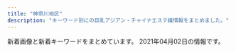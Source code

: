 ```yaml
---
title: "神奈川地区"
description: "キーワード別にの巨乳アジアン・チャイナエステ嬢情報をまとめました。"
---
```


新着画像と新着キーワードをまとめています。
2021年04月02日の情報です。

<DmmAffiliateIns />
<KeywordTable
  shops={
    [
    {
        "url": "http://oil.abnavi.info/",
        "station": "\u9db4\u5dfb\u6e29\u6cc9\u99c5\u5317\u53e3",
        "img_links": [],
        "name": "\u30a2\u30ed\u30a8",
        "keywords": {}
    },
    {
        "url": "http://meetyou.me-es.com/",
        "station": "\u9577\u5f8c\u99c5\u6771\u53e3",
        "img_links": [
            "http://meetyou.me-es.com/images/rec_10.jpg",
            "http://meetyou.me-es.com/images/index_08.jpg",
            "http://meetyou.me-es.com/girl/018.jpg",
            "http://meetyou.me-es.com/images/sub_13.jpg",
            "http://meetyou.me-es.com/images/index_17.jpg",
            "http://meetyou.me-es.com/images/index_07.jpg",
            "http://meetyou.me-es.com/girl/016.jpg",
            "http://meetyou.me-es.com/images/info_tit.jpg",
            "http://meetyou.me-es.com/images/info_10.jpg",
            "http://meetyou.me-es.com/images/r03.jpg",
            "http://meetyou.me-es.com/images/staff_10.jpg",
            "http://meetyou.me-es.com/images/index_06.jpg",
            "http://meetyou.me-es.com/images/index_13.jpg",
            "http://meetyou.me-es.com/girl/015.jpg",
            "http://meetyou.me-es.com/images/index_15.jpg",
            "http://meetyou.me-es.com/images/r01.jpg",
            "http://meetyou.me-es.com/images/index_03.jpg",
            "http://meetyou.me-es.com/images/index_05.jpg",
            "http://meetyou.me-es.com/images/index_04.jpg",
            "http://meetyou.me-es.com/girl/00.jpg",
            "http://meetyou.me-es.com/images/r04.jpg",
            "http://meetyou.me-es.com/images/index_01.jpg",
            "http://meetyou.me-es.com/images/index_09.jpg",
            "http://meetyou.me-es.com/images/index_10.jpg",
            "http://meetyou.me-es.com/images/rec.jpg",
            "http://meetyou.me-es.com/girl/013.jpg",
            "http://meetyou.me-es.com/girl/017.jpg",
            "http://meetyou.me-es.com/images/r02.jpg",
            "http://meetyou.me-es.com/images/index_02.jpg"
        ],
        "keywords": {
            "D": 1,
            "C": 4
        },
        "name": "\u30df\u30fc\u30c8\u30e6\u30fc"
    },
    {
        "name": "\u968f\u7e01",
        "img_links": [
            "http://sui-en.work/images/b2.jpg",
            "http://sui-en.work/img/sena1.jpg",
            "http://sui-en.work/img/hana1.jpg",
            "http://sui-en.work/images/int3.png",
            "http://sui-en.work/images/sys1.jpg",
            "http://sui-en.work/images/1.png",
            "http://sui-en.work/images/interior_t.png",
            "http://sui-en.work/images/news.jpg",
            "http://sui-en.work/images/head.jpg",
            "http://sui-en.work/images/info.jpg",
            "http://sui-en.work/images/4.png",
            "http://sui-en.work/images/mobile.jpg",
            "http://sui-en.work/images/2.png",
            "http://sui-en.work/images/sys2.jpg",
            "http://sui-en.work/images/int2.png",
            "http://sui-en.work/images/ta.jpg",
            "http://sui-en.work/images/tr.jpg",
            "http://sui-en.work/img/yuki1.jpg",
            "http://sui-en.work/images/int1.png",
            "http://sui-en.work/images/staff_t.png",
            "http://sui-en.work/img/kaori1.jpg",
            "http://sui-en.work/images/sys3.png",
            "http://sui-en.work/images/3.png",
            "http://sui-en.work/images/b1.jpg"
        ],
        "url": "http://sui-en.work/",
        "station": "JR\u5e73\u585a\u99c5\u5317\u53e3",
        "keywords": {}
    },
    {
        "keywords": {},
        "name": "\u83ef\u84ee",
        "url": "http://karen.ies.fun/",
        "station": "JR\u8305\u30f6\u5d0e\u99c5\u5317\u53e3",
        "img_links": []
    },
    {
        "keywords": {
            "E": 2,
            "87": 1,
            "D": 3,
            "86": 3,
            "85": 1
        },
        "name": "\u6843\u9999",
        "img_links": [
            "http://esthe-massage.pw/img/m20.jpg",
            "http://esthe-massage.pw/img/cg03.jpg",
            "http://esthe-massage.pw/img/cg02.jpg",
            "http://esthe-massage.pw/img/m6.jpg",
            "http://esthe-massage.pw/img/m30.jpg",
            "http://esthe-massage.pw/img/m10.jpg",
            "http://esthe-massage.pw/img/m3.jpg",
            "http://esthe-massage.pw/img/m2.jpg",
            "http://esthe-massage.pw/img/no.png",
            "http://esthe-massage.pw/img/cg01.jpg",
            "http://esthe-massage.pw/img/stan.png",
            "http://esthe-massage.pw/img/m60.jpg",
            "http://esthe-massage.pw/img/m1.jpg",
            "http://esthe-massage.pw/img/m5.jpg",
            "http://esthe-massage.pw/img/top.jpg",
            "http://esthe-massage.pw/img/noo.png",
            "http://esthe-massage.pw/img/m4.jpg",
            "http://esthe-massage.pw/img/cg04.jpg",
            "http://esthe-massage.pw/img/fla.jpg",
            "http://esthe-massage.pw/img/cg05.jpg"
        ],
        "url": "http://esthe-massage.pw/",
        "station": "JR\u5e73\u585a\u99c5"
    },
    {
        "keywords": {
            "C": 7
        },
        "img_links": [
            "http://www.imouto-esute2866.com/flash/top-1.jpg",
            "http://www.imouto-esute2866.com/images/013.jpg",
            "http://www.imouto-esute2866.com/images/012.jpg"
        ],
        "name": "\u30ea\u30e9\u30af\u30bc\u30fc\u30b7\u30e7\u30f3\u59b9",
        "url": "http://www.imouto-esute2866.com/",
        "station": "JR\u5e73\u585a\u99c5\u5317\u53e3"
    },
    {
        "name": "\u30e9\u30d9\u30f3\u30c0\u30fc",
        "station": "JR\u85e4\u6ca2\u99c5\u5357\u53e3",
        "url": "http://lavender-est.xyz/",
        "keywords": {},
        "img_links": [
            "http://lavender-est.xyz/girl/9.jpg",
            "http://lavender-est.xyz/girl/7_2.jpg",
            "http://lavender-est.xyz/girl/8.jpg",
            "http://lavender-est.xyz/images/bar_staff.jpg",
            "http://lavender-est.xyz/girl/5_3.jpg",
            "http://lavender-est.xyz/images/tel.png",
            "http://lavender-est.xyz/girl/5_2.jpg",
            "http://lavender-est.xyz/girl/2_1.jpg",
            "http://lavender-est.xyz/girl/3.jpg",
            "http://lavender-est.xyz/girl/4_1.jpg",
            "http://lavender-est.xyz/images/room/r1.jpg",
            "http://lavender-est.xyz/girl/9_2.jpg",
            "http://lavender-est.xyz/images/lr_02.jpg",
            "http://lavender-est.xyz/i/girl/4.jpg",
            "http://lavender-est.xyz/images/room/r4.jpg",
            "http://lavender-est.xyz/girl/11_2.jpg",
            "http://lavender-est.xyz/girl/14_1.jpg",
            "http://lavender-est.xyz/girl/15_1.jpg",
            "http://lavender-est.xyz/girl/14_2.jpg",
            "http://lavender-est.xyz/images/twitter.jpg",
            "http://lavender-est.xyz/girl/15.jpg",
            "http://lavender-est.xyz/girl/8_1.jpg",
            "http://lavender-est.xyz/girl/2.jpg",
            "http://lavender-est.xyz/girl/7_1.jpg",
            "http://lavender-est.xyz/girl/14.jpg",
            "http://lavender-est.xyz/girl/3_1.jpg",
            "http://lavender-est.xyz/girl/9_1.jpg",
            "http://lavender-est.xyz/girl/11_1.jpg",
            "http://lavender-est.xyz/girl/11.jpg",
            "http://lavender-est.xyz/images/room/r2.jpg",
            "http://lavender-est.xyz/girl/10_2.jpg",
            "http://lavender-est.xyz/images/room/r3.jpg",
            "http://lavender-est.xyz/girl/4.jpg",
            "http://lavender-est.xyz/girl/5_1.jpg",
            "http://lavender-est.xyz/girl/5.jpg",
            "http://lavender-est.xyz/girl/10_1.jpg",
            "http://lavender-est.xyz/girl/10.jpg",
            "http://lavender-est.xyz/images/mobile.png",
            "http://lavender-est.xyz/images/top01.jpg",
            "http://lavender-est.xyz/images/pro_girl_line.jpg",
            "http://lavender-est.xyz/girl/7.jpg"
        ]
    },
    {
        "keywords": {
            "85": 16,
            "86": 48,
            "D": 64,
            "C": 12
        },
        "img_links": [
            "https://candy.jps.cm/images/room2.jpg",
            "https://candy.jps.cm/images/s_news.jpg",
            "https://candy.jps.cm/images/s_staff.jpg",
            "https://candy.jps.cm/images/room3.jpg",
            "https://candy.jps.cm/photos/sites/46/2021/03/2021032412025333.jpg",
            "https://candy.jps.cm/photos/sites/46/2021/03/2021032412025519.jpg",
            "https://candy.jps.cm/images/room1.jpg",
            "https://candy.jps.cm/images/s_link.jpg",
            "https://candy.jps.cm/images/tel.jpg",
            "https://candy.jps.cm/images/news_bj2.jpg",
            "https://candy.jps.cm/images/room4.jpg",
            "https://candy.jps.cm/photos/sites/46/2021/03/2021032412025571.jpg",
            "https://candy.jps.cm/images/mobile.jpg",
            "https://candy.jps.cm/photos/sites/46/2021/03/2021032412025477.jpg",
            "https://candy.jps.cm/images/new.jpg",
            "https://candy.jps.cm/images/top.jpg",
            "https://candy.jps.cm/images/s_face.jpg",
            "https://candy.jps.cm/images/s2.jpg",
            "https://candy.jps.cm/images/s1.jpg"
        ],
        "station": "\u5927\u78ef\u99c5",
        "url": "https://candy.jps.cm/",
        "name": "\u30ad\u30e3\u30f3\u30c7\u30a3"
    },
    {
        "img_links": [
            "http://www.cc-girl.work/img/ai1.jpg",
            "http://www.cc-girl.work/images/interior_t.jpg",
            "http://www.cc-girl.work/images/9.jpg",
            "http://www.cc-girl.work/img/yuki1.jpg",
            "http://www.cc-girl.work/images/6.jpg",
            "http://www.cc-girl.work/images/staff_t.jpg",
            "http://www.cc-girl.work/images/rec2.jpg",
            "http://www.cc-girl.work/images/ac1.jpg",
            "http://www.cc-girl.work/img/kumi1.jpg",
            "http://www.cc-girl.work/images/line.png",
            "http://www.cc-girl.work/img/yuri1.jpg",
            "http://www.cc-girl.work/img/mari1.jpg",
            "http://www.cc-girl.work/images/ta.jpg",
            "http://www.cc-girl.work/images/sys2.jpg",
            "http://www.cc-girl.work/images/mobile.jpg",
            "http://www.cc-girl.work/images/5.jpg",
            "http://www.cc-girl.work/images/int1.jpg",
            "http://www.cc-girl.work/images/2.jpg",
            "http://www.cc-girl.work/images/7.jpg",
            "http://www.cc-girl.work/images/1.jpg",
            "http://www.cc-girl.work/images/10.jpg",
            "http://www.cc-girl.work/images/news.jpg",
            "http://www.cc-girl.work/img/sizuka1.jpg",
            "http://www.cc-girl.work/images/8.jpg",
            "http://www.cc-girl.work/images/head.jpg",
            "http://www.cc-girl.work/img/kaoru1.jpg",
            "http://www.cc-girl.work/img/eri1.jpg",
            "http://www.cc-girl.work/images/4.jpg",
            "http://www.cc-girl.work/img/momo1.jpg",
            "http://www.cc-girl.work/images/11.jpg",
            "http://www.cc-girl.work/images/rec1.jpg",
            "http://www.cc-girl.work/img/yaya1.jpg",
            "http://www.cc-girl.work/images/3.jpg",
            "http://www.cc-girl.work/img/miho1.jpg",
            "http://www.cc-girl.work/images/sys1.jpg"
        ],
        "station": "\u4e0a\u5927\u5ca1\u99c5",
        "name": "yuyu-\u3086\u3046\u3086-",
        "keywords": {},
        "url": "http://www.cc-girl.work/"
    },
    {
        "station": "JR\u85e4\u6ca2\u99c5\u5357\u53e3",
        "img_links": [
            "http://hana-tobira.xyz/images/g2.jpg",
            "http://hana-tobira.xyz/images/g4.jpg",
            "http://hana-tobira.xyz/images/g6.jpg",
            "http://hana-tobira.xyz/images/tite-i.png",
            "http://hana-tobira.xyz/images/mobile.jpg",
            "http://hana-tobira.xyz/images/g.jpg",
            "http://hana-tobira.xyz/images/pickup_t.jpg",
            "http://hana-tobira.xyz/images/tite-staff.jpg",
            "http://hana-tobira.xyz/images/tite-link.jpg",
            "http://hana-tobira.xyz/images/end.png",
            "http://hana-tobira.xyz/images/g5.jpg",
            "http://hana-tobira.xyz/images/g7.jpg"
        ],
        "name": "\u82b1\u306e\u6249",
        "url": "http://hana-tobira.xyz/",
        "keywords": {
            "C": 13
        }
    },
    {
        "station": "JR\u6238\u585a\u99c5\u6771\u53e3",
        "name": "\u840c\u3048",
        "keywords": {
            "E": 3,
            "86": 15,
            "D": 12
        },
        "url": "http://pretty-esthe.com/",
        "img_links": [
            "http://pretty-esthe.com/images/r3.jpg",
            "http://pretty-esthe.com/images/cg05.jpg",
            "http://pretty-esthe.com/images/r1.jpg",
            "http://pretty-esthe.com/images/evetop.png",
            "http://pretty-esthe.com/images/news.png",
            "http://pretty-esthe.com/images/staff_s.png",
            "http://pretty-esthe.com/images/cg06.jpg",
            "http://pretty-esthe.com/images/cg07.jpg",
            "http://pretty-esthe.com/images/top.png",
            "http://pretty-esthe.com/images/cg02.jpg",
            "http://pretty-esthe.com/images/cg09.jpg",
            "http://pretty-esthe.com/images/r4.jpg",
            "http://pretty-esthe.com/images/r2.jpg"
        ]
    },
    {
        "keywords": {},
        "img_links": [
            "http://baraen.xyz/images/room2.jpg",
            "http://baraen.xyz/images/mafaxine_j.jpg",
            "http://baraen.xyz/images/g3.jpg",
            "http://baraen.xyz/images/maga.jpg",
            "http://baraen.xyz/images/room4.jpg",
            "http://baraen.xyz/images/mobile.jpg",
            "http://baraen.xyz/images/room1.jpg",
            "http://baraen.xyz/images/room6.jpg",
            "http://baraen.xyz/images/mafaxine_d.jpg",
            "http://baraen.xyz/images/miki2.jpg",
            "http://baraen.xyz/images/miki1.jpg",
            "http://baraen.xyz/images/kanban.jpg",
            "http://baraen.xyz/images/g1.jpg",
            "http://baraen.xyz/images/g2.jpg",
            "http://baraen.xyz/images/g6.jpg",
            "http://baraen.xyz/images/g0.jpg",
            "http://baraen.xyz/images/g4.jpg"
        ],
        "station": "JR\u85e4\u6ca2\u99c5\u5357\u53e3",
        "name": "\u30d0\u30e9\u5712",
        "url": "http://baraen.xyz/"
    },
    {
        "name": "\u693f",
        "keywords": {
            "C": 6
        },
        "url": "http://o-jp.com/tsubaki/",
        "station": "JR\u5e73\u585a\u99c5\u897f\u53e3",
        "img_links": [
            "http://o-jp.com/tsubaki/images/photo02.jpg",
            "http://o-jp.com/tsubaki/images/mimi1.jpg",
            "http://o-jp.com/tsubaki/images/photo03.jpg",
            "http://o-jp.com/tsubaki/images/t_discount.jpg",
            "http://o-jp.com/tsubaki/images/index_enter.jpg",
            "http://o-jp.com/tsubaki/images/photo01.jpg",
            "http://o-jp.com/tsubaki/images/photo04.jpg",
            "http://o-jp.com/tsubaki/images/t_mobile.jpg"
        ]
    },
    {
        "keywords": {
            "87": 1,
            "88": 1,
            "85": 1,
            "90": 1,
            "89": 2,
            "D": 4,
            "C": 2
        },
        "img_links": [
            "http://candy.relaxjp.com/css/staff/staff006-a.png",
            "http://candy.relaxjp.com/css/nav/nav-001.png",
            "http://candy.relaxjp.com/css/staff/staff004-a.png",
            "http://candy.relaxjp.com/css/nav/nav-002.png",
            "http://candy.relaxjp.com/images/slider1/001.jpg",
            "http://candy.relaxjp.com/css/staff/staff005.png",
            "http://candy.relaxjp.com/css/staff/staff001-a.png",
            "http://candy.relaxjp.com/css/nav/nav-005.png",
            "http://candy.relaxjp.com/css/staff/staff007-a.png",
            "http://candy.relaxjp.com/css/osusume01.jpg",
            "http://candy.relaxjp.com/css/nav/nav-006.png",
            "http://candy.relaxjp.com/css/staff/staff004.png",
            "http://candy.relaxjp.com/css/staff/staff007.png",
            "http://candy.relaxjp.com/css/staff/staff0001.png",
            "http://candy.relaxjp.com/css/nav/nav-003.png",
            "http://candy.relaxjp.com/css/top0001.png",
            "http://candy.relaxjp.com/css/staff/staff002.png",
            "http://candy.relaxjp.com/css/tel.png",
            "http://candy.relaxjp.com/css/staff/staff002-a.png",
            "http://candy.relaxjp.com/css/staff/staff003-a.png",
            "http://candy.relaxjp.com/css/staff/staff003.png",
            "http://candy.relaxjp.com/css/staff/staff005-a.png",
            "http://candy.relaxjp.com/css/nav/nav-004.png",
            "http://candy.relaxjp.com/css/staff/staff006.png",
            "http://candy.relaxjp.com/images/slider1/003.jpg"
        ],
        "url": "http://candy.relaxjp.com/",
        "name": "Candy",
        "station": "JR\u6771\u6238\u585a\u99c5\u6771\u53e3"
    },
    {
        "url": "http://genkimorimori.ies.bz/",
        "img_links": [
            "http://genkimorimori.ies.bz/photos/sites/68/2020/12/2020120502191455.jpg",
            "http://genkimorimori.ies.bz/photos/sites/68/2020/12/2020121003212539.jpg",
            "http://genkimorimori.ies.bz/photos/sites/68/2020/11/2020112402100578.jpg",
            "http://genkimorimori.ies.bz/photos/sites/68/2020/11/2020110308572993.jpg",
            "http://genkimorimori.ies.bz/images/g2.jpg",
            "http://genkimorimori.ies.bz/images/1.jpg",
            "http://genkimorimori.ies.bz/photos/sites/68/2021/04/2021040109162539.jpg",
            "http://genkimorimori.ies.bz/images/s_staff.jpg",
            "http://genkimorimori.ies.bz/images/g17.jpg",
            "http://genkimorimori.ies.bz/images/2.jpg",
            "http://genkimorimori.ies.bz/images/g11.jpg",
            "http://genkimorimori.ies.bz/images/s_link.jpg",
            "http://genkimorimori.ies.bz/photos/sites/68/2020/11/2020110308572890.jpg",
            "http://genkimorimori.ies.bz/images/pick.jpg",
            "http://genkimorimori.ies.bz/images/mobile.jpg",
            "http://genkimorimori.ies.bz/photos/sites/68/2021/01/2021011903470168.jpg",
            "http://genkimorimori.ies.bz/photos/sites/68/2020/11/2020110308582485.jpg",
            "http://genkimorimori.ies.bz/images/news1.jpg",
            "http://genkimorimori.ies.bz/photos/sites/68/2020/12/202012150154361.jpg",
            "http://genkimorimori.ies.bz/images/g16.jpg",
            "http://genkimorimori.ies.bz/images/top.jpg",
            "http://genkimorimori.ies.bz/images/dairy1.jpg",
            "http://genkimorimori.ies.bz/images/staff_bj3.jpg",
            "http://genkimorimori.ies.bz/images/g1.jpg",
            "http://genkimorimori.ies.bz/images/g15.jpg",
            "http://genkimorimori.ies.bz/images/g10.jpg",
            "http://genkimorimori.ies.bz/photos/sites/68/2021/03/2021031903185869.jpg",
            "http://genkimorimori.ies.bz/images/info2.jpg",
            "http://genkimorimori.ies.bz/photos/sites/68/2020/12/2020120703525262.jpg",
            "http://genkimorimori.ies.bz/images/g3.jpg",
            "http://genkimorimori.ies.bz/photos/sites/68/2021/01/2021013007244222.jpg",
            "http://genkimorimori.ies.bz/images/g13.jpg",
            "http://genkimorimori.ies.bz/images/s_cosplay.jpg",
            "http://genkimorimori.ies.bz/photos/sites/68/2020/11/2020110308572868.jpg",
            "http://genkimorimori.ies.bz/photos/sites/68/2020/11/2020112402100696.jpg",
            "http://genkimorimori.ies.bz/images/g14.jpg",
            "http://genkimorimori.ies.bz/images/g7.jpg",
            "http://genkimorimori.ies.bz/images/info.jpg"
        ],
        "station": "\u79e6\u91ce\u99c5\u5317\u53e3",
        "keywords": {},
        "name": "\u5143\u6c17\u3082\u308a\u3082\u308a"
    },
    {
        "url": "https://arena.xyz.mn/",
        "name": "\u30a2\u30ea\u30fc\u30ca",
        "img_links": [],
        "station": "JR\u85e4\u6ca2\u99c5\u5357\u53e3",
        "keywords": {}
    },
    {
        "img_links": [
            "http://uintiop.tokyo/uploads/210220/1-21022013460JA.jpg",
            "http://uintiop.tokyo/uploads/210208/1-21020Q31459221.jpg",
            "http://uintiop.tokyo/picture/top-img02.png",
            "http://uintiop.tokyo/uploads/210111/1-210111123I9332.jpg",
            "http://uintiop.tokyo/uploads/200727/1-200HG01643361.jpg",
            "http://uintiop.tokyo/uploads/200720/1-200H013041T46.jpg",
            "http://uintiop.tokyo/picture/top-img01.png",
            "http://uintiop.tokyo/picture/call.png",
            "http://uintiop.tokyo/picture/top-img10.jpg",
            "http://uintiop.tokyo/picture/2.jpg",
            "http://uintiop.tokyo/picture/3.jpg",
            "http://uintiop.tokyo/picture/tel.png",
            "http://uintiop.tokyo/uploads/200714/1-200G4124210P7.jpg",
            "http://uintiop.tokyo/picture/1.jpg",
            "http://uintiop.tokyo/picture/top-img03.jpg",
            "http://uintiop.tokyo/picture/4.jpg",
            "http://uintiop.tokyo/uploads/200714/1-200G4125RS59.jpg",
            "http://uintiop.tokyo/uploads/210319/1-210319140151X7.jpg"
        ],
        "station": "JR\u85e4\u6ca2\u99c5\u5357\u53e3",
        "name": "\u5929\u4f7f",
        "keywords": {
            "C": 17,
            "D": 2,
            "86": 2
        },
        "url": "http://uintiop.tokyo/"
    },
    {
        "keywords": {
            "83": 4,
            "89": 2,
            "85": 2,
            "86": 4
        },
        "name": "\u9e97",
        "url": "http://es-rei.work/",
        "img_links": [
            "http://es-rei.work/_src/26747296/line1.jpg",
            "http://es-rei.work/_src/26747114/base_03.png",
            "http://es-rei.work/_src/26747292/wechatimg202.jpg",
            "http://es-rei.work/_src/26747227/line3.png",
            "http://es-rei.work/_src/26824435/cam2.png",
            "http://es-rei.work/_src/26838174/line.png",
            "http://es-rei.work/_src/26747089/51d8ecbee4cc2935f070c539c37ded71.jpg",
            "http://es-rei.work/_src/26747132/line1.jpg",
            "http://es-rei.work/_src/26747222/line3.png",
            "http://es-rei.work/_src/26747199/sign.png",
            "http://es-rei.work/_src/26838155/wechatimg202.jpg",
            "http://es-rei.work/_src/47863240/line3.png",
            "http://es-rei.work/_src/26838136/news.jpg",
            "http://es-rei.work/_src/26747206/navi2_02.png",
            "http://es-rei.work/_src/26791053/_dsf9449.jpg",
            "http://es-rei.work/_src/47863239/line3.png",
            "http://es-rei.work/_src/34041693/line1.jpg",
            "http://es-rei.work/_src/47863108/wechatimg26_20200914183556350.jpg",
            "http://es-rei.work/_src/26747153/base_01.png",
            "http://es-rei.work/_src/26747293/line3.png",
            "http://es-rei.work/_src/26790995/wechatimg38_20181018221746252.jpg",
            "http://es-rei.work/2.jpg",
            "http://es-rei.work/_src/34041600/line3.png",
            "http://es-rei.work/_src/34041597/wechatimg26_20200914183556350.jpg",
            "http://es-rei.work/_src/26747203/list_04.png",
            "http://es-rei.work/_src/47863244/line1.jpg",
            "http://es-rei.work/_src/26747301/line3.png",
            "http://es-rei.work/_src/26747225/wechatimg75.jpg",
            "http://es-rei.work/_src/26747141/base_03.png",
            "http://es-rei.work/_src/26747294/line3.png",
            "http://es-rei.work/_src/47863242/100054276feb8d8cef3ac5199531cfe.jpg",
            "http://es-rei.work/_src/26747201/list_02.png",
            "http://es-rei.work/_src/26838160/line.png",
            "http://es-rei.work/_src/26791051/_dsf9446.jpg",
            "http://es-rei.work/_src/26747185/base_01.png",
            "http://es-rei.work/1.jpg",
            "http://es-rei.work/_src/26824216/b0131b16446464e537eff864d8f041bb.jpg",
            "http://es-rei.work/_src/26747210/navi2_06.png",
            "http://es-rei.work/5.jpg",
            "http://es-rei.work/_src/47863241/05859f21726dfcef9faa9bab12a2595.jpg",
            "http://es-rei.work/_src/26747209/navi2_05.png",
            "http://es-rei.work/3.jpg",
            "http://es-rei.work/_src/26747205/navi2_01.png",
            "http://es-rei.work/_src/26838156/wechatimg204.jpg",
            "http://es-rei.work/_src/26747202/list_03.png",
            "http://es-rei.work/_src/26747223/line3.png",
            "http://es-rei.work/_src/26747287/line3.png",
            "http://es-rei.work/_src/34124118/wechatimg26_20200914183556350.jpg",
            "http://es-rei.work/_src/26747226/line3.png",
            "http://es-rei.work/_src/26747221/wechatimg164_1.jpg",
            "http://es-rei.work/_src/26747207/navi2_03.png",
            "http://es-rei.work/_src/26747208/navi2_04.png",
            "http://es-rei.work/_src/26747289/wechatimg77.jpg",
            "http://es-rei.work/_src/26747288/line3.png",
            "http://es-rei.work/_src/26747173/base_03.png",
            "http://es-rei.work/_src/34041599/line3.png",
            "http://es-rei.work/_src/26747304/line1.jpg",
            "http://es-rei.work/_src/26747187/base_03.png",
            "http://es-rei.work/_src/26747086/base_01.png",
            "http://es-rei.work/_src/26747158/base_03.png",
            "http://es-rei.work/4.jpg",
            "http://es-rei.work/_src/26791049/_dsf9442.jpg",
            "http://es-rei.work/_src/26791115/_igp4263.jpg",
            "http://es-rei.work/_src/26747200/list_01.png",
            "http://es-rei.work/_src/26747218/line1.jpg",
            "http://es-rei.work/_src/26747302/wechatimg204.jpg",
            "http://es-rei.work/_src/26747300/line3.png",
            "http://es-rei.work/_src/26838158/wechatimg75.jpg",
            "http://es-rei.work/_src/26747204/list_05.png",
            "http://es-rei.work/_src/26747231/line1.jpg",
            "http://es-rei.work/_src/26747170/base_01.png",
            "http://es-rei.work/_src/34041596/05859f21726dfcef9faa9bab12a2595.jpg",
            "http://es-rei.work/_src/26747093/_igp4295.jpg",
            "http://es-rei.work/_src/26747126/base_01.png",
            "http://es-rei.work/_src/26747229/line1.jpg",
            "http://es-rei.work/_src/26838157/wechatimg77.jpg"
        ],
        "station": "JR\u85e4\u6ca2\u99c5\u5357\u53e3"
    },
    {
        "name": "\u9b54\u6cd5\u306e\u5973\u738b",
        "station": "\u6e58\u5357\u53f0\u99c5\u897f\u53e3",
        "img_links": [
            "http://civebt.xyz/templets/default/picture/interior_t.jpg",
            "http://civebt.xyz/uploads/201102/1-201102130FY09.png",
            "http://civebt.xyz/uploads/201103/1-201103143450506.jpg",
            "http://civebt.xyz/uploads/180620/1-1P62010193X63.jpg",
            "http://civebt.xyz/uploads/201103/1-201103091150648.jpg",
            "http://civebt.xyz/templets/default/picture/news.jpg",
            "http://civebt.xyz/templets/default/picture/rec1.png",
            "http://civebt.xyz/uploads/201102/1-2011021306404K.png",
            "http://civebt.xyz/uploads/201103/1-201103091136248.jpg",
            "http://civebt.xyz/templets/default/picture/head.jpg",
            "http://civebt.xyz/uploads/180620/1-1P62010154K00.png",
            "http://civebt.xyz/uploads/201103/1-201103091122a3.jpg",
            "http://civebt.xyz/templets/default/picture/staff_t.jpg"
        ],
        "keywords": {
            "E": 8,
            "G": 4
        },
        "url": "http://civebt.xyz/"
    },
    {
        "url": "http://onlyone-relax.xyz/",
        "keywords": {
            "C": 8,
            "D": 56,
            "F": 8,
            "E": 8
        },
        "name": "\u30ad\u30e5\u30fc\u30c8",
        "img_links": [
            "http://onlyone-relax.xyz/images/cg08.jpg",
            "http://onlyone-relax.xyz/images/cg01.jpg",
            "http://onlyone-relax.xyz/images/spacer300x450.png",
            "http://onlyone-relax.xyz/images/cg09.jpg",
            "http://onlyone-relax.xyz/images/cg06.jpg",
            "http://onlyone-relax.xyz/images/1.jpg",
            "http://onlyone-relax.xyz/images/2.jpg",
            "http://onlyone-relax.xyz/images/4.jpg",
            "http://onlyone-relax.xyz/images/cg05.jpg",
            "http://onlyone-relax.xyz/images/top.png",
            "http://onlyone-relax.xyz/images/cg03.jpg",
            "http://onlyone-relax.xyz/images/top2.png",
            "http://onlyone-relax.xyz/images/cg02.jpg",
            "http://onlyone-relax.xyz/images/qr.jpg",
            "http://onlyone-relax.xyz/images/cg07.jpg",
            "http://onlyone-relax.xyz/images/cg04.jpg",
            "http://onlyone-relax.xyz/images/cg10.jpg"
        ],
        "station": "JR\u5c0f\u7530\u539f\u99c5\u897f\u53e3"
    },
    {
        "url": "http://hoguraku.info/",
        "name": "\u3055\u304f\u3089",
        "station": "JR\u5927\u8239\u99c5\u6771\u53e3",
        "keywords": {},
        "img_links": [
            "http://hoguraku.info/_src/22294025/1_20180513213551260.jpg",
            "http://hoguraku.info/_src/22266400/wechatimg94_20191205204136458.jpg",
            "http://hoguraku.info/_src/22266493/navi_05.png",
            "http://hoguraku.info/_src/22296697/pup.png",
            "http://hoguraku.info/staff-1.jpg",
            "http://hoguraku.info/_src/22294024/1_20180513213551260.jpg",
            "http://hoguraku.info/_src/22266485/navi_01.png",
            "http://hoguraku.info/_src/22266524/wechatimg96_20191205204603604.jpg",
            "http://hoguraku.info/_src/22266488/navi2_02.png",
            "http://hoguraku.info/_src/42747719/img20210401142700926754.png",
            "http://hoguraku.info/_src/22266486/navi2_01.png",
            "http://hoguraku.info/_src/22266492/navi2_04.png",
            "http://hoguraku.info/_src/22296687/pup.png",
            "http://hoguraku.info/_src/22294029/3_20180513213551306.jpg",
            "http://hoguraku.info/_src/22293865/sign.png",
            "http://hoguraku.info/_src/22294026/wechatimg239.jpg",
            "http://hoguraku.info/_src/22266487/navi_02.png",
            "http://hoguraku.info/_src/22266491/navi_04.png",
            "http://hoguraku.info/_src/22294409/img20180513220122069421.png",
            "http://hoguraku.info/_src/22266490/navi2_03.png",
            "http://hoguraku.info/_src/22293781/sign.png",
            "http://hoguraku.info/_src/22266398/img20180513214352559347.png",
            "http://hoguraku.info/_src/22266494/navi2_05.png",
            "http://hoguraku.info/staff-2.jpg",
            "http://hoguraku.info/_src/22294027/wechatimg239.jpg",
            "http://hoguraku.info/staff-4.jpg",
            "http://hoguraku.info/_src/22266495/navi_06.png",
            "http://hoguraku.info/_src/22293610/pup.png",
            "http://hoguraku.info/_src/25168346/staff-2_20180823215120776.jpg",
            "http://hoguraku.info/_src/22296695/pup.png",
            "http://hoguraku.info/_src/22294028/3_20180513213551306.jpg",
            "http://hoguraku.info/_src/22266496/navi2_06.png",
            "http://hoguraku.info/_src/22293820/wechatimg744.jpg",
            "http://hoguraku.info/_src/37673393/wechatimg98.jpg",
            "http://hoguraku.info/_src/22294030/wechatimg175.jpg",
            "http://hoguraku.info/staff-3.jpg",
            "http://hoguraku.info/_src/22293601/newspinkup.png",
            "http://hoguraku.info/_src/22294031/wechatimg175.jpg",
            "http://hoguraku.info/_src/22266489/navi_03.png"
        ]
    },
    {
        "url": "http://www.sugoi.esturl.com/",
        "station": "JR\u6238\u585a\u99c5",
        "name": "\u3059\u3054\u3044\u7652\u3057",
        "img_links": [
            "http://www.sugoi.esturl.com/images/maining.jpg",
            "http://www.sugoi.esturl.com/files/002.jpg",
            "http://www.sugoi.esturl.com/files/004.jpg",
            "http://www.sugoi.esturl.com/images/tit_new.png",
            "http://www.sugoi.esturl.com/images/sp_tit_therapist.png",
            "http://www.sugoi.esturl.com/images/img_tel.png",
            "http://www.sugoi.esturl.com/files/003.jpg",
            "http://www.sugoi.esturl.com/images/top.jpg",
            "http://www.sugoi.esturl.com/images/sp_tit_new.png",
            "http://www.sugoi.esturl.com/images/sp_top.jpg",
            "http://www.sugoi.esturl.com/files/001.jpg",
            "http://www.sugoi.esturl.com/images/tit_therapist.png"
        ],
        "keywords": {
            "87": 12,
            "C": 12,
            "D": 12,
            "86": 12
        }
    },
    {
        "url": "http://izumi.ests.jp/",
        "station": "\u6e58\u5357\u53f0\u99c5\u897f\u53e3",
        "img_links": [
            "http://izumi.ests.jp/images/mobile.jpg",
            "http://izumi.ests.jp/images/s_news.jpg",
            "http://izumi.ests.jp/photos/sites/54/2020/07/2020070605483923.jpg",
            "http://izumi.ests.jp/images/s3.jpg",
            "http://izumi.ests.jp/photos/sites/54/2020/05/2020051209400132.jpg",
            "http://izumi.ests.jp/images/service4.jpg",
            "http://izumi.ests.jp/photos/sites/54/2020/12/2020121307073529.jpg",
            "http://izumi.ests.jp/images/room2.jpg",
            "http://izumi.ests.jp/images/info2.jpg",
            "http://izumi.ests.jp/images/room4.jpg",
            "http://izumi.ests.jp/images/service1.jpg",
            "http://izumi.ests.jp/photos/sites/54/2019/10/2019100205592997.jpg",
            "http://izumi.ests.jp/images/info.jpg",
            "http://izumi.ests.jp/images/room1.jpg",
            "http://izumi.ests.jp/images/top.jpg",
            "http://izumi.ests.jp/photos/sites/54/2019/10/2019100205593058.jpg",
            "http://izumi.ests.jp/images/service2.jpg",
            "http://izumi.ests.jp/images/room3.jpg",
            "http://izumi.ests.jp/photos/sites/54/2020/09/2020092004565418.jpg",
            "http://izumi.ests.jp/images/service3.jpg",
            "http://izumi.ests.jp/images/s1.jpg"
        ],
        "name": "\u6e58\u5357\u604b",
        "keywords": {
            "E": 7,
            "85": 28,
            "86": 7,
            "D": 35,
            "87": 7
        }
    },
    {
        "img_links": [
            "https://mitsunoaji.oks.bz/photos/sites/22/2021/04/202104020843150.jpg",
            "https://mitsunoaji.oks.bz/images/info3.jpg",
            "https://mitsunoaji.oks.bz/photos/sites/22/2021/01/202101310909491.jpg",
            "https://mitsunoaji.oks.bz/images/link_nav05.jpg",
            "https://mitsunoaji.oks.bz/images/link_nav07.jpg",
            "https://mitsunoaji.oks.bz/images/side_link.jpg",
            "https://mitsunoaji.oks.bz/images/info2.jpg",
            "https://mitsunoaji.oks.bz/images/link_nav01.jpg",
            "https://mitsunoaji.oks.bz/images/link_nav03.jpg",
            "https://mitsunoaji.oks.bz/images/top.png",
            "https://mitsunoaji.oks.bz/photos/sites/22/2021/01/2021013109095052.jpg",
            "https://mitsunoaji.oks.bz/photos/sites/22/2021/01/2021013109095137.jpg",
            "https://mitsunoaji.oks.bz/images/link_nav02.jpg",
            "https://mitsunoaji.oks.bz/images/side_mobile.jpg",
            "https://mitsunoaji.oks.bz/images/top_slider01.jpg",
            "https://mitsunoaji.oks.bz/images/link_nav04.jpg",
            "https://mitsunoaji.oks.bz/images/ico01.png",
            "https://mitsunoaji.oks.bz/photos/sites/22/2021/01/202101310909471.jpg",
            "https://mitsunoaji.oks.bz/images/sp_top.jpg",
            "https://mitsunoaji.oks.bz/images/side_tel.jpg",
            "https://mitsunoaji.oks.bz/images/info1.jpg",
            "https://mitsunoaji.oks.bz/images/top_slider02.jpg",
            "https://mitsunoaji.oks.bz/images/link_nav06.jpg"
        ],
        "name": "\u306f\u3060\u304b\u306e\u3053\u3053\u308d",
        "keywords": {
            "85": 2,
            "D": 4,
            "E": 1,
            "87": 1,
            "86": 2
        },
        "station": "JR\u5c0f\u7530\u539f\u99c5\u6771\u53e3",
        "url": "https://mitsunoaji.oks.bz/"
    },
    {
        "station": "JR\u85e4\u6ca2\u99c5\u5357\u53e3",
        "keywords": {},
        "name": "\u7652\u5fc3\u5712",
        "img_links": [
            "http://yushinen.info/images/info.png",
            "http://yushinen.info/images/g0.jpg",
            "http://yushinen.info/images/nana1.jpg",
            "http://yushinen.info/images/g4.jpg",
            "http://yushinen.info/images/room1.jpg",
            "http://yushinen.info/images/flw.png",
            "http://yushinen.info/images/eri1.jpg",
            "http://yushinen.info/images/g2.jpg",
            "http://yushinen.info/images/room4.jpg",
            "http://yushinen.info/images/g5.jpg",
            "http://yushinen.info/images/miki1.jpg",
            "http://yushinen.info/images/room6.jpg",
            "http://yushinen.info/images/top.jpg",
            "http://yushinen.info/images/g6.jpg",
            "http://yushinen.info/images/room3.jpg",
            "http://yushinen.info/images/mobile.png",
            "http://yushinen.info/images/nei-03.png",
            "http://yushinen.info/images/g1.jpg",
            "http://yushinen.info/images/room2.jpg",
            "http://yushinen.info/images/ami1.jpg",
            "http://yushinen.info/images/saya1.jpg",
            "http://yushinen.info/images/g7.jpg",
            "http://yushinen.info/images/room5.jpg",
            "http://yushinen.info/images/g3.jpg"
        ],
        "url": "http://yushinen.info/"
    },
    {
        "name": "Best Love \uff5e\u30d9\u30b9\u30c8\u30e9\u30d6\uff5e",
        "station": "JR\u5e73\u585a\u99c5\u5317\u53e3",
        "img_links": [
            "http://www.bestlove.iesjp.com/photo_news/upimg/54866603c72e67a391_0.jpg",
            "http://www.bestlove.iesjp.com/files/002-03.jpg",
            "http://www.bestlove.iesjp.com/files/003.jpg",
            "http://www.bestlove.iesjp.com/files/004-03.jpg",
            "http://www.bestlove.iesjp.com/files/003-02.jpg",
            "http://www.bestlove.iesjp.com/files/004-02.jpg",
            "http://www.bestlove.iesjp.com/files/005-02.jpg",
            "http://www.bestlove.iesjp.com/files/002-02.jpg",
            "http://www.bestlove.iesjp.com/files/006-02.jpg",
            "http://www.bestlove.iesjp.com/files/001-02.jpg",
            "http://www.bestlove.iesjp.com/images/line.png",
            "http://www.bestlove.iesjp.com/images/atomosky.jpg",
            "http://www.bestlove.iesjp.com/files/001-03.jpg",
            "http://www.bestlove.iesjp.com/images/mobile.jpg",
            "http://www.bestlove.iesjp.com/files/003-03.jpg",
            "http://www.bestlove.iesjp.com/files/007.jpg",
            "http://www.bestlove.iesjp.com/files/006-03.jpg",
            "http://www.bestlove.iesjp.com/photo_news/upimg/694716066af5752b7c_1.jpg",
            "http://www.bestlove.iesjp.com/files/007-02.jpg",
            "http://www.bestlove.iesjp.com/files/001.jpg",
            "http://www.bestlove.iesjp.com/files/002.jpg",
            "http://www.bestlove.iesjp.com/files/007-03.jpg",
            "http://www.bestlove.iesjp.com/files/006.jpg",
            "http://www.bestlove.iesjp.com/files/005-03.jpg",
            "http://www.bestlove.iesjp.com/files/004.jpg",
            "http://www.bestlove.iesjp.com/images/r3.jpg",
            "http://www.bestlove.iesjp.com/photo_news/upimg/77212603ef74383541_0.jpg",
            "http://www.bestlove.iesjp.com/files/005.jpg"
        ],
        "url": "http://www.bestlove.iesjp.com/",
        "keywords": {
            "83": 8,
            "C": 27,
            "D": 8,
            "87": 12
        }
    },
    {
        "img_links": [
            "http://esbest.info/staffPhoto/s20200111165529.jpg",
            "http://esbest.info/staffPhoto/b20200111165529.jpg",
            "http://esbest.info/staffPhoto/b20200109133117.jpg",
            "http://esbest.info/uploadfiles/images/campaignEsbestInfo1.jpg",
            "http://esbest.info/images/store/03.jpg",
            "http://esbest.info/staffPhoto/b20200205123504.jpg",
            "http://esbest.info/staffPhoto/s20200109133117.jpg",
            "http://esbest.info/images/store/01.jpg",
            "http://esbest.info/images/mobile.jpg",
            "http://esbest.info/staffPhoto/s20200205123504.jpg",
            "http://esbest.info/staffPhoto/b20200526161929.jpg",
            "http://esbest.info/js/sliderLine/slide_prev.png",
            "http://esbest.info/images/store/02.jpg",
            "http://esbest.info/js/sliderLine/slide_next.png",
            "http://esbest.info/staffPhoto/s20200526161929.jpg",
            "http://esbest.info/images/returnBtn.png",
            "http://esbest.info/images/store/04.jpg"
        ],
        "name": "\u30df\u30e9\u30dc\u30eb",
        "keywords": {
            "87": 1,
            "E": 1,
            "85": 1,
            "D": 3,
            "86": 2
        },
        "station": "JR\u6771\u6238\u585a\u99c5\u6771\u53e3",
        "url": "http://esbest.info/"
    },
    {
        "name": "Honeyroom",
        "station": "JR\u85e4\u6ca2\u99c5\u5357\u53e3",
        "url": "http://vinntuy.xyz/",
        "keywords": {},
        "img_links": [
            "http://vinntuy.xyz/static/picture/room2.jpg",
            "http://vinntuy.xyz/static/picture/top.png",
            "http://vinntuy.xyz/uploads/210401/1-2104011443001G.jpg",
            "http://vinntuy.xyz/static/picture/room4.jpg",
            "http://vinntuy.xyz/static/picture/s_staff.png",
            "http://vinntuy.xyz/static/picture/room3.jpg",
            "http://vinntuy.xyz/uploads/210401/1-210401144331M4.jpg",
            "http://vinntuy.xyz/uploads/210401/1-210401144410258.jpg",
            "http://vinntuy.xyz/static/picture/news.png",
            "http://vinntuy.xyz/static/picture/mobile.jpg",
            "http://vinntuy.xyz/static/picture/s3.jpg",
            "http://vinntuy.xyz/static/picture/room1.jpg",
            "http://vinntuy.xyz/static/picture/s1.jpg"
        ]
    },
    {
        "keywords": {
            "86": 4,
            "88": 4,
            "D": 24,
            "87": 16
        },
        "img_links": [
            "http://www.hatsukoi.mensest.com/files/003.jpg",
            "http://www.hatsukoi.mensest.com/files/006.jpg",
            "http://www.hatsukoi.mensest.com/files/004.jpg",
            "http://www.hatsukoi.mensest.com/files/001.jpg",
            "http://www.hatsukoi.mensest.com/common/images/photo03.jpg",
            "http://www.hatsukoi.mensest.com/files/005.jpg",
            "http://www.hatsukoi.mensest.com/images/btn2.png",
            "http://www.hatsukoi.mensest.com/images/icon_tel.png",
            "http://www.hatsukoi.mensest.com/images/icon_info.png",
            "http://www.hatsukoi.mensest.com/common/images/photo02.jpg",
            "http://www.hatsukoi.mensest.com/files/002.jpg",
            "http://www.hatsukoi.mensest.com/images/icon_staff.png",
            "http://www.hatsukoi.mensest.com/images/icon_top.png",
            "http://www.hatsukoi.mensest.com/images/mainImg_sub.jpg",
            "http://www.hatsukoi.mensest.com/common/images/photo01.jpg"
        ],
        "url": "http://www.hatsukoi.mensest.com/",
        "name": "\u521d\u604b",
        "station": "JR\u6771\u6238\u585a\u99c5\u6771\u53e3"
    },
    {
        "img_links": [
            "http://megumi-est.xyz/girl/5.jpg",
            "http://megumi-est.xyz/images/pickup_line.png",
            "http://megumi-est.xyz/images/newsbg.png",
            "http://megumi-est.xyz/images/mobile_bg.png",
            "http://megumi-est.xyz/girl/1.jpg",
            "http://megumi-est.xyz/images/topbg.jpg",
            "http://megumi-est.xyz/images/roomimg/img2.png",
            "http://megumi-est.xyz/girl/4.jpg",
            "http://megumi-est.xyz/images/roomimg/img1.png",
            "http://megumi-est.xyz/girl/8.jpg",
            "http://megumi-est.xyz/images/roomimg/img4.png",
            "http://megumi-est.xyz/images/staff_bg.png",
            "http://megumi-est.xyz/images/roomimg/img3.png"
        ],
        "url": "http://megumi-est.xyz/",
        "keywords": {},
        "name": "\u6075",
        "station": "JR\u85e4\u6ca2\u99c5\u5357\u53e3"
    },
    {
        "url": "http://yu-raku.info/",
        "keywords": {},
        "name": "\u60a0\u697d",
        "station": "JR\u5927\u8239\u99c5\u6771\u53e3",
        "img_links": [
            "http://yu-raku.info/images/b-interior.jpg",
            "http://yu-raku.info/images/fotter.jpg",
            "http://yu-raku.info/sp/images/bar-cam.png",
            "http://yu-raku.info/images/bar-cover.png",
            "http://yu-raku.info/staff/s-kana1.jpg",
            "http://yu-raku.info/staff/s-niri1.jpg",
            "http://yu-raku.info/images/c-top0.png",
            "http://yu-raku.info/staff/s-emi4.jpg",
            "http://yu-raku.info/staff/s-emi5.jpg",
            "http://yu-raku.info/staff/s-miki1.jpg",
            "http://yu-raku.info/images/pic-interior.png",
            "http://yu-raku.info/images/bar-info.png",
            "http://yu-raku.info/staff/s-emi3.jpg",
            "http://yu-raku.info/images/bar-therapist.png",
            "http://yu-raku.info/staff/s-yuko1.jpg",
            "http://yu-raku.info/images/bar-interior.png",
            "http://yu-raku.info/images/bar-cam.png",
            "http://yu-raku.info/images/c-therapist0.png",
            "http://yu-raku.info/staff/s-nana1.jpg",
            "http://yu-raku.info/sp/images/b-tel.png",
            "http://yu-raku.info/staff/s-sayuri1.jpg",
            "http://yu-raku.info/sp/images/bar-cover.png"
        ]
    },
    {
        "keywords": {},
        "name": "\u6d5c\u8fba\u306e\u604b",
        "station": "JR\u8305\u30f6\u5d0e\u99c5\u5357\u53e3",
        "img_links": [
            "http://www.hamabei.com/images/buttona_03.jpg",
            "http://www.hamabei.com/images/giral007.jpg",
            "http://www.hamabei.com/images/qr.jpg",
            "http://www.hamabei.com/images/kaori1.jpg",
            "http://www.hamabei.com/images/buttona_05.jpg",
            "http://www.hamabei.com/images/yuka1.jpg",
            "http://www.hamabei.com/images/giral009.jpg",
            "http://www.hamabei.com/images/buttona_08.jpg",
            "http://www.hamabei.com/images/nana1.jpg",
            "http://www.hamabei.com/images/giral012.jpg",
            "http://www.hamabei.com/images/giral014.jpg",
            "http://www.hamabei.com/images/buttona_07.jpg",
            "http://www.hamabei.com/images/miki1.jpg",
            "http://www.hamabei.com/images/buttona_06.jpg",
            "http://www.hamabei.com/images/buttona_04.jpg",
            "http://www.hamabei.com/images/giral015.jpg"
        ],
        "url": "http://www.hamabei.com/"
    },
    {
        "name": "\u8ffd\u6d5c\u30de\u30c3\u30b5\u30fc\u30b8",
        "station": "\u8ffd\u6d5c\u99c5",
        "keywords": {
            "C": 3,
            "86": 12,
            "D": 15,
            "85": 3,
            "87": 3
        },
        "url": "http://oppama.iest.info/",
        "img_links": [
            "http://oppama.iest.info/photos/sites/10/2018/07/2018073109281759.jpg",
            "http://oppama.iest.info/photos/sites/10/2018/07/2018073109281740.jpg",
            "http://oppama.iest.info/images/s_staff.jpg",
            "http://oppama.iest.info/images/room6.jpg",
            "http://oppama.iest.info/photos/sites/10/2018/07/2018073109281695.jpg",
            "http://oppama.iest.info/photos/sites/10/2018/07/2018073109281781.jpg",
            "http://oppama.iest.info/photos/sites/10/2018/07/2018073109281797.jpg",
            "http://oppama.iest.info/photos/sites/10/2018/05/2018053009323272.jpg",
            "http://oppama.iest.info/images/room2.jpg",
            "http://oppama.iest.info/images/mobile.png",
            "http://oppama.iest.info/photos/sites/10/2018/05/2018053009323253.jpg",
            "http://oppama.iest.info/images/room3.jpg",
            "http://oppama.iest.info/images/bj3.jpg",
            "http://oppama.iest.info/images/room5.jpg",
            "http://oppama.iest.info/photos/sites/10/2018/05/2018053009323372.jpg",
            "http://oppama.iest.info/images/room4.jpg",
            "http://oppama.iest.info/images/s_news2.png",
            "http://oppama.iest.info/images/s_pick.png",
            "http://oppama.iest.info/images/room1.jpg",
            "http://cdn.dino-es.com/images/line.jpg",
            "http://oppama.iest.info/photos/sites/10/2018/05/2018053009323210.jpg",
            "http://oppama.iest.info/images/l1.jpg",
            "http://oppama.iest.info/images/s_news.png",
            "http://cdn.dino-es.com/images/logo/150x40DinoEs.png",
            "http://cdn.dino-es.com/images/allpics/KL77e92f55838704c7de0a1eb6ca2a81a0/4ec1d6974658a8b101911755e5d05691.jpg",
            "http://oppama.iest.info/images/top.jpg"
        ]
    },
    {
        "keywords": {},
        "name": "\u7e01",
        "img_links": [
            "http://en.este88.com/images/info.png",
            "http://en.este88.com/gals/saya1.jpg",
            "http://en.este88.com/i/images/info_07.jpg",
            "http://en.este88.com/gals/nana1.jpg",
            "http://en.este88.com/i/images/info_15.jpg",
            "http://en.este88.com/gals/asuka1.jpg",
            "http://en.este88.com/gals/momo1.jpg",
            "http://en.este88.com/i/images/info_09.jpg",
            "http://en.este88.com/i/images/info_12.jpg",
            "http://en.este88.com/gals/rena1.jpg",
            "http://en.este88.com/gals/aya1.jpg",
            "http://en.este88.com/gals/koko1.jpg"
        ],
        "station": "JR\u85e4\u6ca2\u99c5\u5317\u53e3",
        "url": "http://en.este88.com/"
    },
    {
        "keywords": {
            "C": 11
        },
        "station": "\u5584\u884c\u99c5\u6771\u53e3",
        "url": "http://treat-rlx.com/",
        "name": "\u798f\u7e01",
        "img_links": [
            "http://treat-rlx.com/pic/topimg5.png",
            "http://treat-rlx.com/img/ttl_rec.png",
            "http://treat-rlx.com/pic/topimg3.png",
            "http://treat-rlx.com/pic/topimg2.png",
            "http://treat-rlx.com/staff/aya/01.jpg",
            "http://treat-rlx.com/staff/aya/01mb.jpg",
            "http://treat-rlx.com/pic/topimg1.png",
            "http://treat-rlx.com/pic/head.jpg",
            "http://treat-rlx.com/pic/topimg4.png",
            "http://treat-rlx.com/img/ttl_staff.jpg",
            "http://treat-rlx.com/img/ttl_mobile.png",
            "http://treat-rlx.com/i/files/homeimg.jpg",
            "http://treat-rlx.com/staff/mika/01mb.jpg",
            "http://treat-rlx.com/staff/mika/01.jpg",
            "http://treat-rlx.com/img/att.png"
        ]
    },
    {
        "img_links": [
            "https://arena.jpn.vin/images/mobile.jpg",
            "https://arena.jpn.vin/photos/sites/25/2021/02/2021021019135619.jpg",
            "https://arena.jpn.vin/images/room2.jpg",
            "https://arena.jpn.vin/photos/sites/25/2021/02/2021021019135553.jpg",
            "https://arena.jpn.vin/images/s_staff.jpg",
            "https://arena.jpn.vin/images/s2.jpg",
            "https://arena.jpn.vin/photos/sites/25/2021/02/2021021019135821.jpg",
            "https://arena.jpn.vin/images/news_bj2.jpg",
            "https://arena.jpn.vin/photos/sites/25/2021/04/2021040118140613.jpg",
            "https://arena.jpn.vin/images/room1.jpg",
            "https://arena.jpn.vin/images/top.jpg",
            "https://arena.jpn.vin/images/room4.jpg",
            "https://arena.jpn.vin/images/s_news.jpg",
            "https://arena.jpn.vin/photos/sites/25/2021/02/202102101913575.jpg",
            "https://arena.jpn.vin/images/new.jpg",
            "https://arena.jpn.vin/images/room3.jpg",
            "https://arena.jpn.vin/images/s_face.jpg",
            "https://arena.jpn.vin/images/s_link.jpg",
            "https://arena.jpn.vin/images/s1.jpg",
            "https://arena.jpn.vin/photos/sites/25/2021/03/2021031912153947.jpg",
            "https://arena.jpn.vin/images/tel.jpg"
        ],
        "station": "JR\u6238\u585a\u99c5\u897f\u53e3",
        "name": "\u30a2\u30ea\u30fc\u30ca",
        "url": "https://arena.jpn.vin/",
        "keywords": {
            "83": 18,
            "86": 36,
            "C": 14,
            "87": 18,
            "85": 36,
            "D": 108
        }
    },
    {
        "url": "http://www.huyo.work/",
        "img_links": [
            "http://www.huyo.work/images/line.png",
            "http://www.huyo.work/images/staff_t.jpg",
            "http://www.huyo.work/images/sys1.jpg",
            "http://www.huyo.work/images/head.jpg",
            "http://www.huyo.work/img/ayumi1.jpg",
            "http://www.huyo.work/img/riri1.jpg",
            "http://www.huyo.work/images/interior_t.jpg",
            "http://www.huyo.work/images/2.jpg",
            "http://www.huyo.work/images/8.jpg",
            "http://www.huyo.work/images/news.jpg",
            "http://www.huyo.work/images/int1.jpg",
            "http://www.huyo.work/images/info.jpg",
            "http://www.huyo.work/images/1.jpg",
            "http://www.huyo.work/img/sora1.jpg",
            "http://www.huyo.work/images/int2.jpg",
            "http://www.huyo.work/img/mayu1.jpg",
            "http://www.huyo.work/images/5.jpg",
            "http://www.huyo.work/img/nana1.jpg",
            "http://www.huyo.work/images/4.jpg",
            "http://www.huyo.work/images/3.jpg",
            "http://www.huyo.work/images/sys2.jpg",
            "http://www.huyo.work/img/hana1.jpg",
            "http://www.huyo.work/images/7.jpg",
            "http://www.huyo.work/img/mimi1.jpg",
            "http://www.huyo.work/images/mobile.jpg"
        ],
        "keywords": {},
        "name": "\u3075\u3088\u3046",
        "station": "JR\u5e73\u585a\u99c5\u5317\u53e3"
    },
    {
        "station": "JR\u5927\u8239\u99c5\u6771\u53e3",
        "name": "\u5eb7\u7f8e\uff5e\u30b3\u30a6\u30df\uff5e",
        "img_links": [
            "http://haruk.work/sp/images/int5.jpg",
            "http://haruk.work/images/2.jpg",
            "http://haruk.work/sp/img/akari1.jpg",
            "http://haruk.work/images/sys.png",
            "http://haruk.work/sp/menu/top.jpg",
            "http://haruk.work/images/head.jpg",
            "http://haruk.work/sp/images/info_t.jpg",
            "http://haruk.work/images/info.png",
            "http://haruk.work/images/1.jpg",
            "http://haruk.work/sp/images/rec2.jpg",
            "http://haruk.work/images/3.jpg",
            "http://haruk.work/sp/images/3.jpg",
            "http://haruk.work/sp/images/newsb.png",
            "http://haruk.work/img/yuna1.jpg",
            "http://haruk.work/images/int1.png",
            "http://haruk.work/img/ayumi1.jpg",
            "http://haruk.work/images/rec2.jpg",
            "http://haruk.work/sp/images/ac1.jpg",
            "http://haruk.work/images/ta.jpg",
            "http://haruk.work/images/staff_t.jpg",
            "http://haruk.work/img/akari1.jpg",
            "http://haruk.work/sp/images/head.jpg",
            "http://haruk.work/sp/images/info.png",
            "http://haruk.work/sp/images/interior_t.jpg",
            "http://haruk.work/sp/img/ayumi1.jpg",
            "http://haruk.work/sp/menu/staff.jpg",
            "http://haruk.work/sp/images/int4.jpg",
            "http://haruk.work/sp/images/footer.png",
            "http://haruk.work/sp/images/sys.png",
            "http://haruk.work/images/tel.jpg",
            "http://haruk.work/sp/img/yuna1.jpg",
            "http://haruk.work/sp/images/1.jpg",
            "http://haruk.work/sp/images/int2.jpg",
            "http://haruk.work/sp/images/rec1.png",
            "http://haruk.work/images/line.png",
            "http://haruk.work/sp/images/int3.jpg",
            "http://haruk.work/sp/images/ac2.jpg",
            "http://haruk.work/images/rec1.png",
            "http://haruk.work/sp/images/2.jpg",
            "http://haruk.work/sp/images/int1.jpg",
            "http://haruk.work/sp/images/tel.jpg",
            "http://haruk.work/sp/images/news.jpg",
            "http://haruk.work/images/sm.jpg",
            "http://haruk.work/images/int2.png",
            "http://haruk.work/sp/images/staff_t.jpg",
            "http://haruk.work/images/interior_t.jpg",
            "http://haruk.work/images/news.png"
        ],
        "keywords": {},
        "url": "http://haruk.work/"
    },
    {
        "url": "http://hiratsuka-est.com/",
        "name": "\u3055\u308f\u3084\u304b",
        "keywords": {},
        "img_links": [
            "http://hiratsuka-est.com/images/new1.jpg",
            "http://hiratsuka-est.com/images/banna.jpg",
            "http://hiratsuka-est.com/images/left.jpg",
            "http://hiratsuka-est.com/images/r7.jpg",
            "http://hiratsuka-est.com/images/tel.jpg",
            "http://hiratsuka-est.com/images/r8.jpg",
            "http://hiratsuka-est.com/images/r5.jpg",
            "http://hiratsuka-est.com/images/rr1.jpg",
            "http://hiratsuka-est.com/images/right.jpg",
            "http://hiratsuka-est.com/images/r9.jpg",
            "http://hiratsuka-est.com/images/zi-faq.png",
            "http://hiratsuka-est.com/images/zi-staff.png",
            "http://hiratsuka-est.com/images/banna2.jpg",
            "http://hiratsuka-est.com/images/chc.jpg",
            "http://hiratsuka-est.com/images/tiao2.jpg",
            "http://hiratsuka-est.com/images/r6.jpg",
            "http://hiratsuka-est.com/images/g1.jpg",
            "http://hiratsuka-est.com/images/banna1.jpg",
            "http://hiratsuka-est.com/images/g7.jpg",
            "http://hiratsuka-est.com/images/r4.jpg",
            "http://hiratsuka-est.com/images/ll1.jpg",
            "http://hiratsuka-est.com/images/mi.jpg",
            "http://hiratsuka-est.com/images/r1.jpg",
            "http://hiratsuka-est.com/images/zi-link.png",
            "http://hiratsuka-est.com/images/g4.jpg",
            "http://hiratsuka-est.com/images/g0.jpg",
            "http://hiratsuka-est.com/images/g2.jpg",
            "http://hiratsuka-est.com/images/g3.jpg",
            "http://hiratsuka-est.com/images/top.jpg",
            "http://hiratsuka-est.com/images/r3.jpg"
        ],
        "station": "JR\u5e73\u585a\u99c5\u5317\u53e3"
    },
    {
        "keywords": {},
        "url": "http://ikoi.esjp.xyz/",
        "img_links": [
            "http://ikoi.esjp.xyz/img/pro_girl_line.jpg",
            "http://ikoi.esjp.xyz/girl/3.jpg",
            "http://ikoi.esjp.xyz/img/lr_02.jpg",
            "http://ikoi.esjp.xyz/girl/4.jpg",
            "http://ikoi.esjp.xyz/i/img/photo02.jpg",
            "http://ikoi.esjp.xyz/girl/2.jpg",
            "http://ikoi.esjp.xyz/img/room/photo03.jpg",
            "http://ikoi.esjp.xyz/img/room/photo04.jpg",
            "http://ikoi.esjp.xyz/img/room/photo06.jpg",
            "http://ikoi.esjp.xyz/img/rec_top.png",
            "http://ikoi.esjp.xyz/img/room/photo05.jpg",
            "http://ikoi.esjp.xyz/img/room/photo01.jpg",
            "http://ikoi.esjp.xyz/i/img/photo04.jpg",
            "http://ikoi.esjp.xyz/img/qr.jpg",
            "http://ikoi.esjp.xyz/img/lr_01.jpg",
            "http://ikoi.esjp.xyz/girl/6.jpg",
            "http://ikoi.esjp.xyz/girl/1.jpg",
            "http://ikoi.esjp.xyz/img/room/photo02.jpg",
            "http://ikoi.esjp.xyz/img/059.png",
            "http://ikoi.esjp.xyz/i/img/photo03.jpg",
            "http://ikoi.esjp.xyz/i/img/photo01.jpg",
            "http://ikoi.esjp.xyz/girl/5.jpg",
            "http://ikoi.esjp.xyz/img/top_pickback.png",
            "http://ikoi.esjp.xyz/i/img/photo05.jpg",
            "http://ikoi.esjp.xyz/img/sub_staff.jpg",
            "http://ikoi.esjp.xyz/i/img/photo06.jpg",
            "http://ikoi.esjp.xyz/img/capinfo.jpg"
        ],
        "name": "\u61a9",
        "station": "\u8ffd\u6d5c\u99c5"
    },
    {
        "img_links": [
            "http://tenshinokoi.es-come.net/i/120/yuyu1.jpg",
            "http://tenshinokoi.es-come.net/girls/sumire1.jpg",
            "http://tenshinokoi.es-come.net/girls/riri1.jpg",
            "http://tenshinokoi.es-come.net/img/header02.jpg",
            "http://tenshinokoi.es-come.net/i/80/risa1.jpg",
            "http://tenshinokoi.es-come.net/girls/yurika1.jpg",
            "http://tenshinokoi.es-come.net/images/share/tel.png",
            "http://tenshinokoi.es-come.net/img/header01.jpg",
            "http://tenshinokoi.es-come.net/img/sumire1.jpg",
            "http://tenshinokoi.es-come.net/img/header00.jpg",
            "http://tenshinokoi.es-come.net/images/qr.jpg",
            "http://tenshinokoi.es-come.net/img/risa1.jpg",
            "http://tenshinokoi.es-come.net/i/120/yuna1.jpg",
            "http://tenshinokoi.es-come.net/girls/misaki1.jpg",
            "http://tenshinokoi.es-come.net/girls/kana1.jpg",
            "http://tenshinokoi.es-come.net/img/yuyu1.jpg",
            "http://tenshinokoi.es-come.net/i/120/risa1.jpg",
            "http://tenshinokoi.es-come.net/i/80/sumire1.jpg",
            "http://tenshinokoi.es-come.net/i/80/yuyu1.jpg",
            "http://tenshinokoi.es-come.net/girls/hiromi1.jpg",
            "http://tenshinokoi.es-come.net/images/info1.jpg",
            "http://tenshinokoi.es-come.net/i/120/sumire1.jpg",
            "http://tenshinokoi.es-come.net/images/infobar.png",
            "http://tenshinokoi.es-come.net/images/share/sp-kp2.png",
            "http://tenshinokoi.es-come.net/girls/yuyu1.jpg",
            "http://tenshinokoi.es-come.net/images/shishubar.png",
            "http://tenshinokoi.es-come.net/images/therapistbar.png",
            "http://tenshinokoi.es-come.net/girls/yuki1.jpg",
            "http://tenshinokoi.es-come.net/images/info2.jpg",
            "http://tenshinokoi.es-come.net/girls/risa1.jpg",
            "http://tenshinokoi.es-come.net/images/share/pickup.png",
            "http://tenshinokoi.es-come.net/i/80/yuna1.jpg"
        ],
        "keywords": {},
        "url": "http://tenshinokoi.es-come.net/",
        "name": "\u5929\u4f7f\u306e\u604b",
        "station": "\u8305\u30f6\u5d0e\u99c5\u5357\u53e3"
    },
    {
        "station": "JR\u85e4\u6ca2\u99c5\u5357\u53e3",
        "name": "\u591c\u8776",
        "url": "http://yacho.est-u.com/",
        "img_links": [
            "http://yacho.est-u.com/images/k1.jpg",
            "http://yacho.est-u.com/images/index_01.jpg",
            "http://yacho.est-u.com/images/6.jpg",
            "http://yacho.est-u.com/images/index_04.jpg",
            "http://yacho.est-u.com/images/index_10.jpg",
            "http://yacho.est-u.com/images/index_06.jpg",
            "http://yacho.est-u.com/images/index_05.jpg",
            "http://yacho.est-u.com/images/staff_01.jpg",
            "http://yacho.est-u.com/images/index_14.jpg",
            "http://yacho.est-u.com/images/1.jpg",
            "http://yacho.est-u.com/images/index_02.jpg",
            "http://yacho.est-u.com/images/3.jpg",
            "http://yacho.est-u.com/images/index_07.jpg",
            "http://yacho.est-u.com/images/staff_03.jpg",
            "http://yacho.est-u.com/images/2.jpg",
            "http://yacho.est-u.com/images/index_03.jpg",
            "http://yacho.est-u.com/images/index_12.jpg",
            "http://yacho.est-u.com/images/index_15.jpg",
            "http://yacho.est-u.com/images/5.jpg",
            "http://yacho.est-u.com/images/4.jpg",
            "http://yacho.est-u.com/images/index_17.jpg",
            "http://yacho.est-u.com/images/k2.jpg"
        ],
        "keywords": {}
    },
    {
        "keywords": {
            "C": 7
        },
        "url": "http://es-hanabi.xyz/",
        "img_links": [
            "http://es-hanabi.xyz/images/g5.jpg",
            "http://es-hanabi.xyz/images/g4.jpg",
            "http://es-hanabi.xyz/images/r1.jpg",
            "http://es-hanabi.xyz/images/r7.jpg",
            "http://es-hanabi.xyz/images/g3.jpg",
            "http://es-hanabi.xyz/images/mobile.png",
            "http://es-hanabi.xyz/images/r2.jpg",
            "http://es-hanabi.xyz/images/top.jpg",
            "http://es-hanabi.xyz/images/r6.jpg",
            "http://es-hanabi.xyz/images/g2.jpg",
            "http://es-hanabi.xyz/images/new1.jpg",
            "http://es-hanabi.xyz/images/g0.jpg",
            "http://es-hanabi.xyz/images/r8.jpg",
            "http://es-hanabi.xyz/images/r5.jpg",
            "http://es-hanabi.xyz/images/g1.jpg",
            "http://es-hanabi.xyz/images/zi_staff.png"
        ],
        "name": "\u30cf\u30ca\u30d3",
        "station": "JR\u5e73\u585a\u99c5\u897f\u53e3"
    },
    {
        "station": "JR\u85e4\u6ca2\u99c5\u5357\u53e3",
        "url": "http://f-kaori.work/",
        "img_links": [
            "http://f-kaori.work/images/line.png",
            "http://f-kaori.work/sp/menu/interior.jpg",
            "http://f-kaori.work/sp/images/sisu_t.png",
            "http://f-kaori.work/sp/images/8.jpg",
            "http://f-kaori.work/img/yoka1.jpg",
            "http://f-kaori.work/img/sora1.jpg",
            "http://f-kaori.work/sp/img/sora1.jpg",
            "http://f-kaori.work/sp/img/aya1.jpg",
            "http://f-kaori.work/images/sisu_t.jpg",
            "http://f-kaori.work/images/sisu.png",
            "http://f-kaori.work/sp/images/3.jpg",
            "http://f-kaori.work/sp/img/risa1.jpg",
            "http://f-kaori.work/images/5.jpg",
            "http://f-kaori.work/sp/images/head.jpg",
            "http://f-kaori.work/sp/img/sin1.jpg",
            "http://f-kaori.work/images/8.jpg",
            "http://f-kaori.work/sp/images/pc.jpg",
            "http://f-kaori.work/images/6.jpg",
            "http://f-kaori.work/sp/img/emi1.jpg",
            "http://f-kaori.work/images/rec2.jpg",
            "http://f-kaori.work/sp/images/7.jpg",
            "http://f-kaori.work/images/sm.jpg",
            "http://f-kaori.work/images/staff_t.jpg",
            "http://f-kaori.work/images/head.jpg",
            "http://f-kaori.work/img/sasa1.jpg",
            "http://f-kaori.work/sp/images/5.jpg",
            "http://f-kaori.work/sp/images/rec3.png",
            "http://f-kaori.work/sp/images/6.jpg",
            "http://f-kaori.work/images/int1.png",
            "http://f-kaori.work/sp/images/footer.png",
            "http://f-kaori.work/img/yumi1.jpg",
            "http://f-kaori.work/sp/img/yumi1.jpg",
            "http://f-kaori.work/sp/images/sisu.jpg",
            "http://f-kaori.work/sp/images/interior_t.jpg",
            "http://f-kaori.work/sp/img/yoka1.jpg",
            "http://f-kaori.work/images/mobile.jpg",
            "http://f-kaori.work/sp/images/topgirl.png",
            "http://f-kaori.work/sp/images/int2.png",
            "http://f-kaori.work/sp/images/10.jpg",
            "http://f-kaori.work/images/sys.png",
            "http://f-kaori.work/sp/images/sys.png",
            "http://f-kaori.work/sp/images/staff_t.jpg",
            "http://f-kaori.work/img/risa1.jpg",
            "http://f-kaori.work/img/sin1.jpg",
            "http://f-kaori.work/sp/images/news.png",
            "http://f-kaori.work/images/interior_t.jpg",
            "http://f-kaori.work/img/aya1.jpg",
            "http://f-kaori.work/sp/images/newsb.png",
            "http://f-kaori.work/images/news.png",
            "http://f-kaori.work/sp/menu/staff.jpg",
            "http://f-kaori.work/sp/img/sasa1.jpg",
            "http://f-kaori.work/sp/images/int1.png",
            "http://f-kaori.work/images/rec1.png",
            "http://f-kaori.work/images/3.jpg",
            "http://f-kaori.work/images/1.jpg",
            "http://f-kaori.work/img/emi1.jpg",
            "http://f-kaori.work/images/9.jpg",
            "http://f-kaori.work/images/7.jpg",
            "http://f-kaori.work/sp/images/top.jpg",
            "http://f-kaori.work/sp/images/9.jpg",
            "http://f-kaori.work/images/int2.png",
            "http://f-kaori.work/sp/images/rec2.jpg",
            "http://f-kaori.work/images/10.jpg",
            "http://f-kaori.work/sp/images/tel.jpg",
            "http://f-kaori.work/images/concept.png",
            "http://f-kaori.work/sp/menu/top.jpg",
            "http://f-kaori.work/sp/images/rec1.png",
            "http://f-kaori.work/sp/images/1.jpg"
        ],
        "keywords": {},
        "name": "\u85ab"
    },
    {
        "img_links": [
            "http://cherry.este.work/staff05-b.png",
            "http://cherry.este.work/baner.jpg",
            "http://cherry.este.work/yui.jpg",
            "http://cherry.este.work/staff02-b.png",
            "http://cherry.este.work/staff03-b.png",
            "http://cherry.este.work/m-head03.jpg",
            "http://cherry.este.work/call.png",
            "http://cherry.este.work/anna.jpg",
            "http://cherry.este.work/foot01.jpg"
        ],
        "name": "\u30cf\u30cb\u30fc\u30cf\u30cb\u30fc",
        "url": "http://cherry.este.work/",
        "station": "JR\u5c0f\u7530\u539f\u99c5\u6771\u53e3",
        "keywords": {
            "E": 1,
            "85": 1,
            "D": 3,
            "90": 3,
            "92": 1,
            "F": 1
        }
    },
    {
        "url": "http://www.relax-fairyark.info/",
        "img_links": [
            "http://www.relax-fairyark.info/img/st235.jpg",
            "http://www.relax-fairyark.info/img/sta245.jpg",
            "http://www.relax-fairyark.info/img/st220.jpg",
            "http://www.relax-fairyark.info/img/sta258.jpg",
            "http://www.relax-fairyark.info/img/sta235.jpg",
            "http://www.relax-fairyark.info/img/sta257.jpg",
            "http://www.relax-fairyark.info/img/st257.jpg",
            "http://www.relax-fairyark.info/img/st252.jpg",
            "http://www.relax-fairyark.info/img/st1.jpg",
            "http://www.relax-fairyark.info/img/st256.jpg",
            "http://www.relax-fairyark.info/img/tel.png",
            "http://www.relax-fairyark.info/img/sta256.jpg",
            "http://www.relax-fairyark.info/img/st258.jpg",
            "http://www.relax-fairyark.info/img/st255.jpg",
            "http://www.relax-fairyark.info/img/sta255.jpg",
            "http://www.relax-fairyark.info/img/st213.jpg",
            "http://www.relax-fairyark.info/img/head.jpg",
            "http://www.relax-fairyark.info/img/sta223.jpg",
            "http://www.relax-fairyark.info/img/st245.jpg",
            "http://www.relax-fairyark.info/img/footbotton.png",
            "http://www.relax-fairyark.info/img/sta252.jpg",
            "http://www.relax-fairyark.info/img/botton.jpg",
            "http://www.relax-fairyark.info/img/sta150.jpg",
            "http://www.relax-fairyark.info/img/body2.jpg",
            "http://www.relax-fairyark.info/img/st150.jpg",
            "http://www.relax-fairyark.info/img/vlt.png",
            "http://www.relax-fairyark.info/img/st223.jpg",
            "http://www.relax-fairyark.info/img/st227.jpg",
            "http://www.relax-fairyark.info/img/nos.jpg",
            "http://www.relax-fairyark.info/img/sta220.jpg",
            "http://www.relax-fairyark.info/img/sta213.jpg"
        ],
        "name": "Fairy Ark",
        "station": "JR\u85e4\u6ca2\u99c5\u5357\u53e3",
        "keywords": {
            "E": 6,
            "86": 4,
            "85": 3,
            "D": 3,
            "C": 4,
            "87": 6
        }
    },
    {
        "img_links": [
            "https://fuwafuwa-girl.jpn.vin/images/room4.jpg",
            "https://fuwafuwa-girl.jpn.vin/images/room1.jpg",
            "https://fuwafuwa-girl.jpn.vin/photos/sites/34/2021/02/2021022406110384.jpg",
            "https://fuwafuwa-girl.jpn.vin/images/room2.jpg",
            "https://fuwafuwa-girl.jpn.vin/images/m12.jpg",
            "https://fuwafuwa-girl.jpn.vin/images/s_link.png",
            "https://fuwafuwa-girl.jpn.vin/images/top.png",
            "https://fuwafuwa-girl.jpn.vin/images/m15.jpg",
            "https://fuwafuwa-girl.jpn.vin/images/s_pick.png",
            "https://fuwafuwa-girl.jpn.vin/images/m10.jpg",
            "https://fuwafuwa-girl.jpn.vin/images/info.jpg",
            "https://fuwafuwa-girl.jpn.vin/images/m13.jpg",
            "https://fuwafuwa-girl.jpn.vin/images/m9.jpg",
            "https://fuwafuwa-girl.jpn.vin/photos/sites/34/2021/02/202102240611046.jpg",
            "https://fuwafuwa-girl.jpn.vin/images/room3.jpg",
            "https://fuwafuwa-girl.jpn.vin/photos/sites/34/2021/02/2021022406110276.jpg",
            "https://fuwafuwa-girl.jpn.vin/images/s_news.png",
            "https://fuwafuwa-girl.jpn.vin/images/m8.jpg",
            "https://fuwafuwa-girl.jpn.vin/images/m7.jpg",
            "https://fuwafuwa-girl.jpn.vin/photos/sites/34/2021/02/2021022406110282.jpg",
            "https://fuwafuwa-girl.jpn.vin/images/s_massage.png",
            "https://fuwafuwa-girl.jpn.vin/images/mobile.jpg",
            "https://fuwafuwa-girl.jpn.vin/images/s_staff.png",
            "https://fuwafuwa-girl.jpn.vin/images/m11.jpg",
            "https://fuwafuwa-girl.jpn.vin/images/m14.jpg"
        ],
        "url": "https://fuwafuwa-girl.jpn.vin/",
        "keywords": {
            "C": 13,
            "87": 10,
            "E": 10,
            "88": 5,
            "D": 10,
            "85": 5
        },
        "name": "\u3075\u308f\u3075\u308f\u5a18",
        "station": "\u4e0a\u5927\u5ca1\u99c5"
    },
    {
        "url": "http://www.sh-riraku77.site/",
        "img_links": [
            "http://www.sh-riraku77.site/picture/photo3.png",
            "http://www.sh-riraku77.site/plus/images/room3.jpg",
            "http://www.sh-riraku77.site/picture/s_new.png",
            "http://www.sh-riraku77.site/plus/images/room4.jpg",
            "http://www.sh-riraku77.site/picture/top22.png",
            "http://www.sh-riraku77.site/plus/images/room1.jpg",
            "http://www.sh-riraku77.site/picture/top23.png",
            "http://www.sh-riraku77.site/uploads/201214/1-201214130312232.jpg",
            "http://www.sh-riraku77.site/plus/images/room2.jpg",
            "http://www.sh-riraku77.site/picture/s_staff.png",
            "http://www.sh-riraku77.site/picture/end.png",
            "http://www.sh-riraku77.site/uploads/210325/1-210325133926495.jpg",
            "http://www.sh-riraku77.site/picture/i_therapist.png"
        ],
        "station": "JR\u65b0\u6749\u7530\u99c5\u897f\u53e3",
        "name": "\u82b1\u306e\u604b",
        "keywords": {}
    }
]
}
/>
<DmmAffiliateScript />
